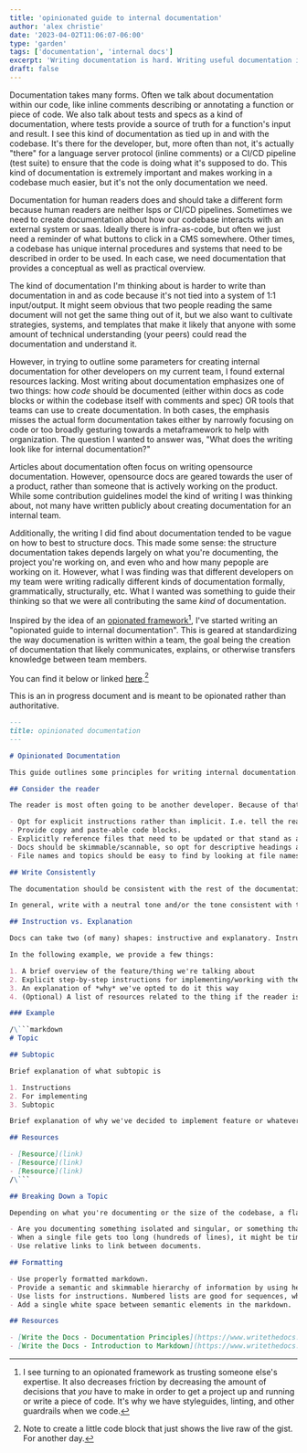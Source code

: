 ```yaml
---
title: 'opinionated guide to internal documentation'
author: 'alex christie'
date: '2023-04-02T11:06:07-06:00'
type: 'garden'
tags: ['documentation', 'internal docs']
excerpt: 'Writing documentation is hard. Writing useful documentation is even harder'
draft: false
---
```


Documentation takes many forms. Often we talk about documentation within our code, like inline comments describing or annotating a function or piece of code. We also talk about tests and specs as a kind of documentation, where tests provide a source of truth for a function's input and result. I see this kind of documentation as tied up in and with the codebase. It's there for the developer, but, more often than not, it's actually "there" for a language server protocol (inline comments) or a CI/CD pipeline (test suite) to ensure that the code is doing what it's supposed to do. This kind of documentation is extremely important and makes working in a codebase much easier, but it's not the only documentation we need.

Documentation for human readers does and should take a different form because human readers are neither lsps or CI/CD pipelines. Sometimes we need to create documentation about how our codebase interacts with an external system or saas. Ideally there is infra-as-code, but often we just need a reminder of what buttons to click in a CMS somewhere. Other times, a codebase has unique internal procedures and systems that need to be described in order to be used. In each case, we need documentation that provides a conceptual as well as practical overview.

The kind of documentation I'm thinking about is harder to write than documentation in and as code because it's not tied into a system of 1:1 input/output. It might seem obvious that two people reading the same document will not get the same thing out of it, but we also want to cultivate strategies, systems, and templates that make it likely that anyone with some amount of technical understanding (your peers) could read the documentation and understand it.

However, in trying to outline some parameters for creating internal documentation for other developers on my current team, I found external resources lacking. Most writing about documentation emphasizes one of two things: how *code* should be documented (either within docs as code blocks or within the codebase itself with comments and spec) OR tools that teams can use to create documentation. In both cases, the emphasis misses the actual form documentation takes either by narrowly focusing on code or too broadly gesturing towards a metaframework to help with organization. The question I wanted to answer was, "What does the writing look like for internal documentation?"

Articles about documentation often focus on writing opensource documentation. However, opensource docs are geared towards the user of a product, rather than someone that is actively working on the product. While some contribution guidelines model the kind of writing I was thinking about, not many have written publicly about creating documentation for an internal team.

Additionally, the writing I did find about documentation tended to be vague on how to best to structure docs. This made some sense: the structure documentation takes depends largely on what you're documenting, the project you're working on, and even who and how many pepople are working on it. However, what I was finding was that different developers on my team were writing radically different kinds of documentation formally, grammatically, structurally, etc. What I wanted was something to guide their thinking so that we were all contributing the same *kind* of documentation.

Inspired by the idea of an [opionated framework](https://opinionatedreact.com/)[^1], I've started writing an "opionated guide to internal documentation". This is geared at standardizing the way documenation is written within a team, the goal being the creation of documentation that likely communicates, explains, or otherwise transfers knowledge between team members.

You can find it below or linked [here](https://gist.github.com/inadeqtfuturs/46466d91ce9ea048c87172631c5ed8c3).[^2]

This is an in progress document and is meant to be opionated rather than authoritative.

```markdown
---
title: opinionated documentation
---

# Opinionated Documentation

This guide outlines some principles for writing internal documentation. The scope of this guide is narrow and is adapatable depending on the project and team size.

## Consider the reader

The reader is most often going to be another developer. Because of that, we can assume some level of familiarity with the code base, language/framework, or service we're writing documentation for. Consider some of the following when writing:

- Opt for explicit instructions rather than implicit. I.e. tell the reader exactly what to code. Tell them what to click in the service you're writing about.
- Provide copy and paste-able code blocks.
- Explicitly reference files that need to be updated or that stand as an example of what is being documented.
- Docs should be skimmable/scannable, so opt for descriptive headings and clear topic/introductory sentences.
- File names and topics should be easy to find by looking at file names and/or `grep`ing the docs folder.

## Write Consistently

The documentation should be consistent with the rest of the documentation in the repo. That is, it should follow a similar format (see below) and voice of other pieces of documentation. Just as we have a consistent code style within the repo, we should have a consistent documentation style within the repo.

In general, write with a neutral tone and/or the tone consistent with the documentation in the repo.

## Instruction vs. Explanation

Docs can take two (of many) shapes: instructive and explanatory. Instructive docs tell a dev what to do to implement a feature, like adding a new slice to redux. Explanatory docs explain why a codebase, process, file, or function is written or how it works. Docs are often a combination of the two, but it's usually best to separate instuctions from explanations.

In the following example, we provide a few things:

1. A brief overview of the feature/thing we're talking about
2. Explicit step-by-step instructions for implementing/working with the thing
3. An explanation of *why* we've opted to do it this way
4. (Optional) A list of resources related to the thing if the reader is unfamiliar

### Example

/\```markdown
# Topic

## Subtopic

Brief explanation of what subtopic is

1. Instructions
2. For implementing
3. Subtopic

Brief explanation of why we've decided to implement feature or whatever this way.

## Resources

- [Resource](link)
- [Resource](link)
- [Resource](link)
/\```

## Breaking Down a Topic

Depending on what you're documenting or the size of the codebase, a flat list of markdown files might not be the best form for documentation. Consider the following:

- Are you documenting something isolated and singular, or something that's part of a larger system? A folder might house multiple pieces of documentation about a system or a topic that has many discrete parts. An example might be a "State Management" folder with separate files for things like reducers, actions, hooks, and how the codebase tends to structure state.
- When a single file gets too long (hundreds of lines), it might be time to rethink its structure and break it into multiple files. The headings in the original file are helpful for creating the new files.
- Use relative links to link between documents.

## Formatting

- Use properly formatted markdown.
- Provide a semantic and skimmable hierarchy of information by using headings.
- Use lists for instructions. Numbered lists are good for sequences, whereas unordered lists are good for general tips/suggestions.  
- Add a single white space between semantic elements in the markdown.

## Resources

- [Write the Docs - Documentation Principles](https://www.writethedocs.org/guide/writing/docs-principles/#arid)
- [Write the Docs - Introduction to Markdown](https://www.writethedocs.org/guide/writing/markdown/)

```

[^1]: I see turning to an opionated framework as trusting someone else's expertise. It also decreases friction by decreasing the amount of decisions that *you* have to make in order to get a project up and running or write a piece of code. It's why we have styleguides, linting, and other guardrails when we code.
[^2]: Note to create a little code block that just shows the live raw of the gist. For another day.
